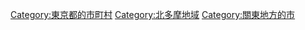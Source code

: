{{Commonscat|Koganei, Tokyo}}
{{Catmore}}

{{DEFAULTSORT:Koganei}}
[[Category:東京都的市町村|Category:東京都的市町村]]
[[Category:北多摩地域|Category:北多摩地域]]
[[Category:關東地方的市|Category:關東地方的市]]